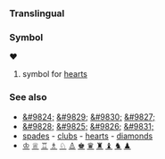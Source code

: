 ===Translingual===
===Symbol===
'''♥'''

# symbol for [[hearts]]

===See also===
* [[&#9824;]] [[&#9829;]] [[&#9830;]] [[&#9827;]]
* [[&#9828;]] [[&#9825;]] [[&#9826;]]  [[&#9831;]]
* [[spades]] - [[clubs]] - [[hearts]] - [[diamonds]]
* [[♔]] [[♕]] [[♖]] [[♗]] [[♘]] [[♙]]  [[♚]] [[♛]] [[♜]] [[♝]] [[♞]] [[♟]]